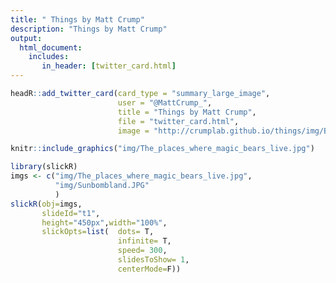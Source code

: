 ```yaml
---
title: " Things by Matt Crump"
description: "Things by Matt Crump"
output: 
  html_document:
    includes:
       in_header: [twitter_card.html]
---
```


```r
headR::add_twitter_card(card_type = "summary_large_image",
                        user = "@MattCrump_",
                        title = "Things by Matt Crump", 
                        file = "twitter_card.html", 
                        image = "http://crumplab.github.io/things/img/Bears2.jpg")
```



```r
knitr::include_graphics("img/The_places_where_magic_bears_live.jpg")
```

```r
library(slickR)
imgs <- c("img/The_places_where_magic_bears_live.jpg",
          "img/Sunbombland.JPG"
          )
slickR(obj=imgs, 
       slideId="t1",
       height="450px",width="100%",
       slickOpts=list(  dots= T,
                        infinite= T,
                        speed= 300,
                        slidesToShow= 1,
                        centerMode=F))
```


